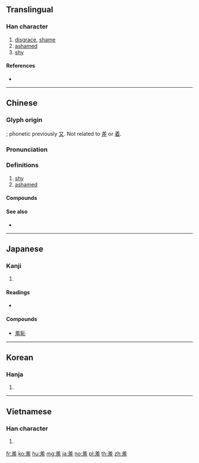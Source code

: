{{character info/new}}
{{also|差|着}}
==Translingual==

===Han character===
{{Han char|rn=123|rad=羊|as=05|sn=11|four=80215|canj=TQNG|ids=⿸[[羊|⺶]][[丑]]}}

# [[disgrace]], [[shame]]
# [[ashamed]]
# [[shy]]

====References====
* {{Han ref|kx=0952.040|dkj=28471|dj=1395.280|hdz=53128.070|uh=7F9E|ud=32670|bh=B2DB|bd=45787}}

----

==Chinese==
{{zh-forms}}

===Glyph origin===
{{Han etym}}
{{Han compound|羊|丑|ls=psc|c1=s|c2=p}}; phonetic previously [[又]]. Not related to [[差]] or [[着]].

===Pronunciation===
{{zh-pron
|m=xiū
|c=sau1
|h=pfs=siû
|md=
|mn=qz,tw,xm,zz:siu/qz,tw,xm,zz:chhiu
|mn_note=siu - literary; chhiu - vernacular
|w=
|mc=y
|oc=y
|cat=
}}

===Definitions===
{{zh-hanzi}}

# [[shy]]
# [[ashamed]]

====Compounds====
{{zh-der|羞慚|羞恥|羞答答|羞憤|羞口|羞愧|羞惱|羞怯|羞人|羞人答答|羞辱|羞臊|羞澀|羞羞答答|羞與為伍}}

====See also====
* {{zh-l|恥}}

----

==Japanese==

===Kanji===
{{ja-kanji|grade=|rs=羊05}}

# {{defn|lang=ja|sort=羊05}}

====Readings====
* {{ja-readings|on=[[しゅう]] (shū)|kun=[[すすめる]] (susumeru), [[はじる]] (hajiru)}}

====Compounds====
* [[羞恥]]

----

==Korean==

===Hanja===
{{ko-hanja|hangeul=수|eumhun=|rv=su|mr=su|y=swu}}

# {{defn|lang=ko|sort=羊05}}

----

==Vietnamese==

===Han character===
{{vi-hantu|[[tu]]|rs=羊05}}

# {{defn|lang=vi|sort=羊05}}

[[fr:羞]]
[[ko:羞]]
[[hu:羞]]
[[mg:羞]]
[[ja:羞]]
[[no:羞]]
[[pl:羞]]
[[th:羞]]
[[zh:羞]]